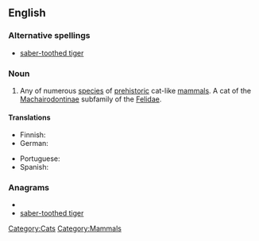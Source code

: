 ==English==
{{wikipedia}}

===Alternative spellings===
* [[saber-toothed tiger]]

===Noun===
{{en-noun|sg=[[sabre]]-[[toothed]] [[tiger]]}}

# Any of numerous [[species]] of [[prehistoric]] cat-like [[mammals]]. A cat of the [[Machairodontinae]] subfamily of the [[Felidae]].

====Translations====
{{top}}
* Finnish: {{t-|fi|sapelihammastiikeri}}
* German: {{t+|de|Säbelzahntiger|m}}
{{mid}}
* Portuguese: {{t-|pt|tigre-dente-de-sabre|m}}
* Spanish: {{t|es|diente de sable|m}}
{{bottom}}

===Anagrams===
* {{alphagram|abdeeeghioorrsttt}}
* [[saber-toothed tiger#English|saber-toothed tiger]]

[[Category:Cats]]
[[Category:Mammals]]